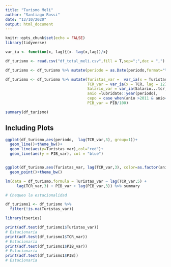 ```yaml
---
title: "Turismo Meli"
author: "Santiago Rossi"
date: "12/10/2020"
output: html_document
---
```


```r
knitr::opts_chunk$set(echo = FALSE)
library(tidyverse)
```



```r
var_ia <- function(x, lag){(x- lag(x,lag))/x}

df_turismo <- read.csv("df_total_meli.csv",fill = T,sep=";",dec = ",")

df_turismo <- df_turismo %>% mutate(periodo = as.Date(periodo,format="%d/%m/%Y"))

df_turismo <- df_turismo %>% mutate(Turistas_var =  var_ia(x = Turistas,lag = 12),
                                    TCR_var = var_ia(x = TCR, lag = 12),
                                    Salario_var = var_ia(Salario...tcr,lag = 12),
                                    anio =lubridate::year(periodo),
                                    cepo = case_when(anio >2011 & anio<2016~1, T~0),
                                    PIB_var = PIB/100)

summary(df_turismo)

```



## Including Plots


```r
ggplot(df_turismo,aes(periodo,  lag(TCR_var,3), group=1))+
  geom_line()+theme_bw()+
  geom_line(aes(y=Turistas_var),col="red")+
  geom_line(aes(y = PIB_var), col = "blue")


ggplot(df_turismo,aes(Turistas_var, lag(TCR_var,3), color=as.factor(anio) ))+
  geom_point()+theme_bw()

```

```r
lm(data = df_turismo,formula = Turistas_var ~ lag(TCR_var,5) + 
     lag(TCR_var,3) + PIB_var + lag(PIB_var,3)) %>% summary
```


```r
# Chequeo la estacionalidad

df_turismo1 <- df_turismo %>% 
  filter(!is.na(Turistas_var))

library(tseries)

print(adf.test(df_turismo1$Turistas_var))
# Estacionaria
print(adf.test(df_turismo1$TCR_var))
# Estacionaria
print(adf.test(df_turismo1$PIB_var))
# Estacionaria
print(adf.test(df_turismo1$PIB))
# Estacionaria
```